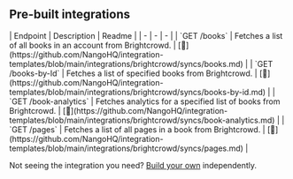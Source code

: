 
## Pre-built integrations

<AccordionGroup>


<Accordion title="Books">
| Endpoint | Description | Readme |
| - | - | - |
| `GET /books` | Fetches a list of all books in an account from Brightcrowd. | [🔗](https://github.com/NangoHQ/integration-templates/blob/main/integrations/brightcrowd/syncs/books.md) |
| `GET /books-by-Id` | Fetches a list of specified books from Brightcrowd. | [🔗](https://github.com/NangoHQ/integration-templates/blob/main/integrations/brightcrowd/syncs/books-by-id.md) |
| `GET /book-analytics` | Fetches analytics for a specified list of books from Brightcrowd. | [🔗](https://github.com/NangoHQ/integration-templates/blob/main/integrations/brightcrowd/syncs/book-analytics.md) |
| `GET /pages` | Fetches a list of all pages in a book from Brightcrowd. | [🔗](https://github.com/NangoHQ/integration-templates/blob/main/integrations/brightcrowd/syncs/pages.md) |
</Accordion>

</AccordionGroup>

<Tip>Not seeing the integration you need? [Build your own](https://docs.nango.dev/guides/platform/functions) independently.</Tip>
